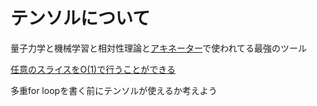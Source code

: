 # テンソルについて

量子力学と機械学習と相対性理論と[アキネーター](https://akinator.mictlan.site)で使われてる最強のツール

[任意のスライスをO(1)で行うことができる](テンソルの実装)

多重for loopを書く前にテンソルが使えるか考えよう
